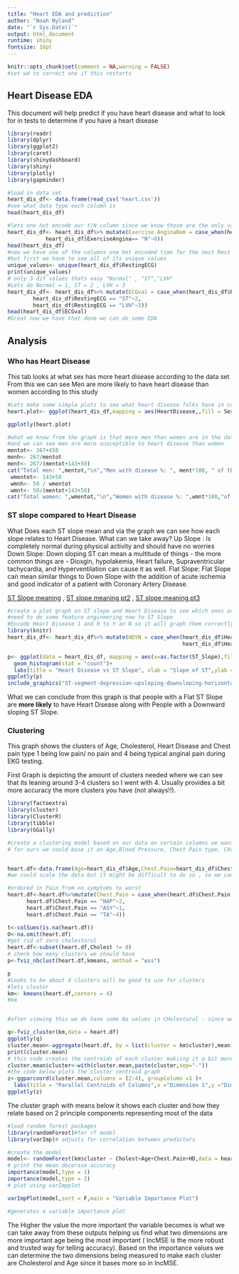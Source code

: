 ---
title: "Heart EDA and prediction"
author: "Noah Nyland"
date: "`r Sys.Date()`"
output: html_document
runtime: shiny
fontsize: 16pt
---

```{r setup, include=FALSE,}
knitr::opts_chunk$set(comment = NA,warning = FALSE)
#set wd to correct one if this restarts 
```
## Heart Disease EDA {.header}
This document will help predict if you have heart disease and what to look for in tests to determine if you have a heart disease 
```{r load everyhting needed, include=FALSE,echo=FALSE}
library(readr)
library(dplyr)
library(ggplot2)
library(caret)
library(shinydashboard)
library(shiny)
library(plotly)
library(gapminder)

#load in data set  
heart_dis_df<- data.frame(read_csv('heart.csv'))
#see what data type each column is 
head(heart_dis_df)


```

```{r feature engineering changing data, echo=FALSE,include=FALSE}
#lets one hot encode our Y/N column since we know those are the only values in that column , 1 = Y, 0 = N
heart_dis_df<- heart_dis_df%>% mutate(Exercise.AnginaNum = case_when(heart_dis_df$ExerciseAngina == "Y"~1,
            heart_dis_df$ExerciseAngina== "N"~0))
head(heart_dis_df)
#now we have one of the columns one hot encoded time for the next Rest ECG 
#but first we have to see all of its unique values 
unique_values<- unique(heart_dis_df$RestingECG)
print(unique_values)
# only 3 dif values thats easy "Normal" , "ST","LVH" 
#Lets do Normal = 1, ST = 2 , LVH = 3 
heart_dis_df<- heart_dis_df%>% mutate(ECGval = case_when(heart_dis_df$RestingECG == "Normal"~1, 
        heart_dis_df$RestingECG == "ST"~2,
        heart_dis_df$RestingECG == "LVH"~3))
head(heart_dis_df$ECGval)
#Great now we have that done we can do some EDA 
```

## Analysis {.tabset}
### Who has Heart Disease 
 This tab looks at what sex has more heart disease according to the data set 
From this we can see Men are more likely to have heart disease than women according to this study
```{r what do ppl with heart disease have?, echo=FALSE}

#Lets make some simple plots to see what heart disease folks have in common 
heart.plot<- ggplot(heart_dis_df,mapping = aes(HeartDisease,,fill = Sex))+geom_histogram(bins = 39) 

ggplotly(heart.plot)

#what we know from the graph is that more men than women are in the data sets 
#and we can see men are more susceptible to heart disease than women 
mentot<- 267+458 
menh<- 267/mentot
ment<- 267/(mentot+143+50)
cat("Total men: ",mentot,"\n","Men with disease %: ", ment*100, " of the total dataset","\n","% Of Men with HD in men only",menh*100,"\n")
 wmentot<- 143+50 
 wmnh<- 50 / wmentot
 wmnt<- 50/(mentot+143+50) 
cat("Total women: ",wmentot,"\n","Women with disease %: ",wmnt*100,"of the total dataset","\n","% of women with HD in women only", wmnh* 100)

```


### ST slope compared to Heart Disease 
 What Does each ST slope mean and via the graph we can see how each slope relates to Heart Disease. 
 What can we take away? 
 Up Slope : Is completely normal during physical activity and should have no worries 
 Down Slope: Down sloping ST can mean a multitude of things - the more common things are - Dioxgin, hypolakemia, Heart failure, Supraventricular tachycardia, and Hyperventilation can cause it as well. 
 Flat Slope: Flat Slope can mean similar things to Down Slope with the addition of acute ischemia and good indicator of a patient with Coronary Artery Disease. 
 
 [ST Slope meaning](https://ecgwaves.com/topic/ecg-st-segment-depression-ischemia-infarction-differential-diagnoses/) ,
 [ST slope meaning pt2](https://litfl.com/st-segment-ecg-library/) ,
 [ST slope meaning pt3](https://drsvenkatesan.com/2009/09/04/what-is-upsloping-st-depression-how-do-you-measure-it-what-is-the-clinical-significance/)
 
```{r Heart disease Based on ST values , echo=FALSE,fig.cap="This picture will help understand ST slopes and significance",out.width='75%',out.height='75%',message=FALSE}
#create a plot graph on ST slope and Heart Disease to see which ones are more closely linked to heart disease 
#need to do some feature engineering now to ST Slope 
#Encode Heart Disease 1 and 0 to Y an N so it will graph them correctly 
library(knitr)
heart_dis_df<- heart_dis_df%>% mutate(HDYN = case_when(heart_dis_df$HeartDisease == 1 ~'Y',
                                                       heart_dis_df$HeartDisease == 0 ~'N'))

p<- ggplot(data = heart_dis_df, mapping = aes(x=as.factor(ST_Slope),fill = HDYN))+
  geom_histogram(stat = "count")+
  labs(title = "Heart Disease vs ST Slope", xlab = "Slope of ST",ylab = "Count of People with HD")
ggplotly(p)
include_graphics("ST-segment-depression-upsloping-downsloping-horizontal.png")
```

What we can conclude from this graph is that people with a Flat ST Slope are **more likely** to have Heart Disease along with People with a Downward sloping ST Slope.


### Clustering 
This graph shows the clusters of Age, Cholesterol, Heart Disease and Chest pain type 1 being low pain/ no pain and 4 being typical anginal pain during EKG testing. 


First Graph is depicting the amount of clusters needed where we can see that its leaning around 3-4 clusters so I went with 4. Usually provides a bit more accuracy the more clusters you have (not always!!).

```{r Cluster Groups , echo=FALSE,message=FALSE}
library(factoextra)
library(cluster)
library(ClusterR)
library(tibble)
library(GGally)

#create a clustering model based on our data on certain columns we want clustered 
# for ours we could base it on Age,Blood Pressure, Chest Pain type, CHolestorol and Heart Disease Y/N 


heart.df<-data.frame(Age=heart_dis_df$Age,Chest.Pain=heart_dis_df$ChestPainType,Cholest=heart_dis_df$Cholesterol,HD=heart_dis_df$HeartDisease)
#we could scale the data but it might be difficult to do so , so we can go with what we have and see how it plays out we probably should encode chest pain type as clusters arent fans of words 

#ordered in Pain from no symptoms to worst 
heart.df<-heart.df%>%mutate(Chest.Pain = case_when(heart.df$Chest.Pain == "ATA"~3,
      heart.df$Chest.Pain == "NAP"~2,
      heart.df$Chest.Pain == "ASY"~1,
      heart.df$Chest.Pain == "TA"~4))

t<-colSums(is.na(heart.df))
O<-na.omit(heart.df)
#get rid of zero cholestorol 
heart.df<-subset(heart.df,Cholest != 0)
# check how many clusters we should have 
p<-fviz_nbclust(heart.df,kmeans, method = "wss")

p
#Looks to be about 4 clusters will be good to use for clusters 
#lets cluster 
km<- kmeans(heart.df,centers = 4)
#km


#after viewing this we do have some Na values in CHolestoral - since we have such a big sample size we can omit the NA rows so we can get more accurate prediction - im going to add the code up top for omitting NA - it doesnt show any NA but we know people cant have a "0" cholestorol 

q<-fviz_cluster(km,data = heart.df)
ggplotly(q)
cluster.mean<-aggregate(heart.df, by = list(cluster = km$cluster),mean)
print(cluster.mean)
# this code creates the centroids of each cluster makiing it a bit more visualy appealing 
cluster.mean$cluster<-with(cluster.mean,paste(cluster,sep="-"))
#the code below plots the cluster centroid graph 
z<-ggparcoord(cluster.mean,columns = (2:4), groupColumn =1 )+
  labs(title = "Parallel Centroids of Columns",x ="Dimension 1",y ="Dimension 2")
ggplotly(z)
```
The cluster graph with means below it shows each cluster and how they relate based on 2 principle components representing most of the data 

```{r pcs using rtf, echo=FALSE,message=FALSE}
#load random forest packages 
library(randomForest)#for rf model 
library(varImp)# adjusts for correlation between predictors 

#create the model
model<- randomForest(km$cluster ~ Cholest+Age+Chest.Pain+HD,data = heart.df,ntree = 700,importance = TRUE)
# print the mean decerase accuracy 
importance(model,type = 1)
importance(model,type = 2)
# plot using varImpplot 

varImpPlot(model,sort = F,main = "Variable Importance Plot")

#generates a variable importance plot 
```
The Higher the value the more important the variable becomes is what we can take away from these outputs helping us find what two dimensions are more important age being the most important ( IncMSE is the more robust and trusted way for telling accuracy). Based on the importance values we can determine the two dimensions being measured to make each cluster are Cholesterol and Age since it bases more so in IncMSE. 





